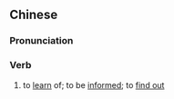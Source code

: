 {{also|获悉}}
==Chinese==
{{zh-forms|s=获悉}}

===Pronunciation===
{{zh-pron
|m=huòxī
|c=wok6 sik1
|cat=v
}}

===Verb===
{{zh-verb}}

# to [[learn]] of; to be [[inform]]ed; to [[find out]]